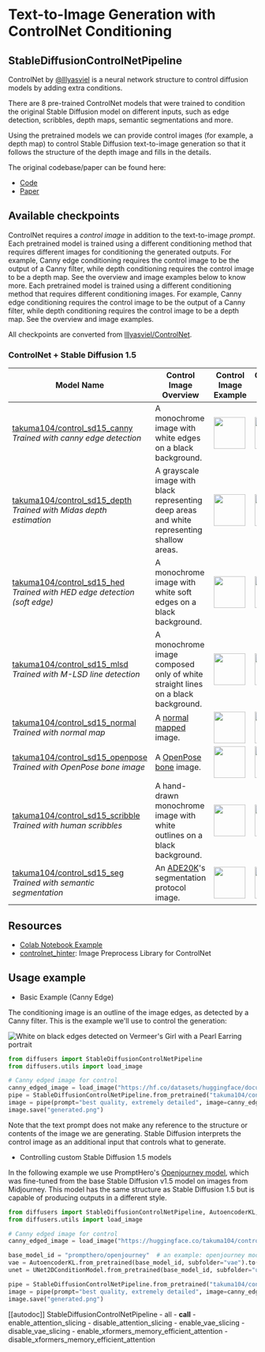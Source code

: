 <!--Copyright 2023 The HuggingFace Team. All rights reserved.

Licensed under the Apache License, Version 2.0 (the "License"); you may not use this file except in compliance with
the License. You may obtain a copy of the License at

http://www.apache.org/licenses/LICENSE-2.0

Unless required by applicable law or agreed to in writing, software distributed under the License is distributed on
an "AS IS" BASIS, WITHOUT WARRANTIES OR CONDITIONS OF ANY KIND, either express or implied. See the License for the
specific language governing permissions and limitations under the License.
-->

# Text-to-Image Generation with ControlNet Conditioning

## StableDiffusionControlNetPipeline

ControlNet by [@lllyasviel](https://huggingface.co/lllyasviel) is a neural network structure to control diffusion models by adding extra conditions.

There are 8 pre-trained ControlNet models that were trained to condition the original Stable Diffusion model on different inputs, 
such as edge detection, scribbles, depth maps, semantic segmentations and more.

Using the pretrained models we can provide control images (for example, a depth map) to control Stable Diffusion text-to-image generation so that it follows the structure of the depth image and fills in the details.

The original codebase/paper can be found here: 
- [Code](https://github.com/lllyasviel/ControlNet)
- [Paper](https://arxiv.org/abs/2302.05543)


## Available checkpoints

ControlNet requires a *control image* in addition to the text-to-image *prompt*. 
Each pretrained model is trained using a different conditioning method that requires different images for conditioning the generated outputs. For example, Canny edge conditioning requires the control image to be the output of a Canny filter, while depth conditioning requires the control image to be a depth map. See the overview and image examples below to know more.
Each pretrained model is trained using a different conditioning method that requires different conditioning images. For example, Canny edge conditioning requires the control image to be the output of a Canny filter, while depth conditioning requires the control image to be a depth map.
See the overview and image examples.

All checkpoints are converted from [lllyasviel/ControlNet](https://huggingface.co/lllyasviel/ControlNet).

### ControlNet + Stable Diffusion 1.5

| Model Name | Control Image Overview| Control Image Example | Generated Image Example |
|---|---|---|---|
|[takuma104/control_sd15_canny](https://huggingface.co/takuma104/control_sd15_canny)<br/> *Trained with canny edge detection* | A monochrome image with white edges on a black background.|<a href="https://huggingface.co/takuma104/controlnet_dev/blob/main/gen_compare/control_images/converted/control_bird_canny.png"><img width="64" style="margin:0;padding:0;" src="https://huggingface.co/takuma104/controlnet_dev/resolve/main/gen_compare/control_images/converted/control_bird_canny.png"/></a>|<a href="https://huggingface.co/takuma104/controlnet_dev/resolve/main/gen_compare/output_images/diffusers/output_bird_canny_1.png"><img width="64" src="https://huggingface.co/takuma104/controlnet_dev/resolve/main/gen_compare/output_images/diffusers/output_bird_canny_1.png"/></a>|
|[takuma104/control_sd15_depth](https://huggingface.co/takuma104/control_sd15_depth)<br/> *Trained with Midas depth estimation*  |A grayscale image with black representing deep areas and white representing shallow areas.|<a href="https://huggingface.co/takuma104/controlnet_dev/blob/main/gen_compare/control_images/converted/control_vermeer_depth.png"><img width="64" src="https://huggingface.co/takuma104/controlnet_dev/resolve/main/gen_compare/control_images/converted/control_vermeer_depth.png"/></a>|<a href="https://huggingface.co/takuma104/controlnet_dev/resolve/main/gen_compare/output_images/diffusers/output_vermeer_depth_2.png"><img width="64" src="https://huggingface.co/takuma104/controlnet_dev/resolve/main/gen_compare/output_images/diffusers/output_vermeer_depth_2.png"/></a>|
|[takuma104/control_sd15_hed](https://huggingface.co/takuma104/control_sd15_hed)<br/> *Trained with HED edge detection (soft edge)*  |A monochrome image with white soft edges on a black background.|<a href="https://huggingface.co/takuma104/controlnet_dev/blob/main/gen_compare/control_images/converted/control_bird_hed.png"><img width="64" src="https://huggingface.co/takuma104/controlnet_dev/resolve/main/gen_compare/control_images/converted/control_bird_hed.png"/></a>|<a href="https://huggingface.co/takuma104/controlnet_dev/resolve/main/gen_compare/output_images/diffusers/output_bird_hed_1.png"><img width="64" src="https://huggingface.co/takuma104/controlnet_dev/resolve/main/gen_compare/output_images/diffusers/output_bird_hed_1.png"/></a> |
|[takuma104/control_sd15_mlsd](https://huggingface.co/takuma104/control_sd15_mlsd)<br/> *Trained with M-LSD line detection*  |A monochrome image composed only of white straight lines on a black background.|<a href="https://huggingface.co/takuma104/controlnet_dev/blob/main/gen_compare/control_images/converted/control_room_mlsd.png"><img width="64" src="https://huggingface.co/takuma104/controlnet_dev/resolve/main/gen_compare/control_images/converted/control_room_mlsd.png"/></a>|<a href="https://huggingface.co/takuma104/controlnet_dev/resolve/main/gen_compare/output_images/diffusers/output_room_mlsd_0.png"><img width="64" src="https://huggingface.co/takuma104/controlnet_dev/resolve/main/gen_compare/output_images/diffusers/output_room_mlsd_0.png"/></a>|
|[takuma104/control_sd15_normal](https://huggingface.co/takuma104/control_sd15_normal)<br/> *Trained with normal map*  |A [normal mapped](https://en.wikipedia.org/wiki/Normal_mapping) image.|<a href="https://huggingface.co/takuma104/controlnet_dev/blob/main/gen_compare/control_images/converted/control_human_normal.png"><img width="64" src="https://huggingface.co/takuma104/controlnet_dev/resolve/main/gen_compare/control_images/converted/control_human_normal.png"/></a>|<a href="https://huggingface.co/takuma104/controlnet_dev/resolve/main/gen_compare/output_images/diffusers/output_human_normal_1.png"><img width="64" src="https://huggingface.co/takuma104/controlnet_dev/resolve/main/gen_compare/output_images/diffusers/output_human_normal_1.png"/></a>|
|[takuma104/control_sd15_openpose](https://huggingface.co/takuma104/control_sd15_openpose)<br/> *Trained with OpenPose bone image*  |A [OpenPose bone](https://github.com/CMU-Perceptual-Computing-Lab/openpose) image.|<a href="https://huggingface.co/takuma104/controlnet_dev/blob/main/gen_compare/control_images/converted/control_human_openpose.png"><img width="64" src="https://huggingface.co/takuma104/controlnet_dev/resolve/main/gen_compare/control_images/converted/control_human_openpose.png"/></a>|<a href="https://huggingface.co/takuma104/controlnet_dev/resolve/main/gen_compare/output_images/diffusers/output_human_openpose_0.png"><img width="64" src="https://huggingface.co/takuma104/controlnet_dev/resolve/main/gen_compare/output_images/diffusers/output_human_openpose_0.png"/></a>|
|[takuma104/control_sd15_scribble](https://huggingface.co/takuma104/control_sd15_scribble)<br/> *Trained with human scribbles*  |A hand-drawn monochrome image with white outlines on a black background.|<a href="https://huggingface.co/takuma104/controlnet_dev/blob/main/gen_compare/control_images/converted/control_vermeer_scribble.png"><img width="64" src="https://huggingface.co/takuma104/controlnet_dev/resolve/main/gen_compare/control_images/converted/control_vermeer_scribble.png"/></a>|<a href="https://huggingface.co/takuma104/controlnet_dev/resolve/main/gen_compare/output_images/diffusers/output_vermeer_scribble_0.png"><img width="64" src="https://huggingface.co/takuma104/controlnet_dev/resolve/main/gen_compare/output_images/diffusers/output_vermeer_scribble_0.png"/></a> |
|[takuma104/control_sd15_seg](https://huggingface.co/takuma104/control_sd15_seg)<br/>*Trained with semantic segmentation*  |An [ADE20K](https://groups.csail.mit.edu/vision/datasets/ADE20K/)'s segmentation protocol image.|<a href="https://huggingface.co/takuma104/controlnet_dev/blob/main/gen_compare/control_images/converted/control_room_seg.png"><img width="64" src="https://huggingface.co/takuma104/controlnet_dev/resolve/main/gen_compare/control_images/converted/control_room_seg.png"/></a>|<a href="https://huggingface.co/takuma104/controlnet_dev/resolve/main/gen_compare/output_images/diffusers/output_room_seg_1.png"><img width="64" src="https://huggingface.co/takuma104/controlnet_dev/resolve/main/gen_compare/output_images/diffusers/output_room_seg_1.png"/></a> |


## Resources

- [Colab Notebook Example](https://colab.research.google.com/drive/1AiR7Q-sBqO88NCyswpfiuwXZc7DfMyKA?usp=sharing)
- [controlnet_hinter](https://github.com/takuma104/controlnet_hinter): Image Preprocess Library for ControlNet

## Usage example

- Basic Example (Canny Edge)

The conditioning image is an outline of the image edges, as detected by a Canny filter. This is the example we'll use to control the generation:

![White on black edges detected on Vermeer's Girl with a Pearl Earring portrait](https://huggingface.co/datasets/huggingface/documentation-images/resolve/main/diffusers/vermeer_canny_edged.png)

```python
from diffusers import StableDiffusionControlNetPipeline
from diffusers.utils import load_image

# Canny edged image for control
canny_edged_image = load_image("https://hf.co/datasets/huggingface/documentation-images/resolve/main/diffusers/vermeer_canny_edged.png")
pipe = StableDiffusionControlNetPipeline.from_pretrained("takuma104/control_sd15_canny").to("cuda")
image = pipe(prompt="best quality, extremely detailed", image=canny_edged_image).images[0]
image.save("generated.png")
```

Note that the text prompt does not make any reference to the structure or contents of the image we are generating. Stable Diffusion interprets the control image as an additional input that controls what to generate.
- Controlling custom Stable Diffusion 1.5 models

In the following example we use PromptHero's [Openjourney model](https://huggingface.co/prompthero/openjourney), which was fine-tuned from the base Stable Diffusion v1.5 model on images from Midjourney. This model has the same structure as Stable Diffusion 1.5 but is capable of producing outputs in a different style.

```py
from diffusers import StableDiffusionControlNetPipeline, AutoencoderKL, UNet2DConditionModel
from diffusers.utils import load_image

# Canny edged image for control
canny_edged_image = load_image("https://huggingface.co/takuma104/controlnet_dev/resolve/main/vermeer_canny_edged.png")

base_model_id = "prompthero/openjourney"  # an example: openjourney model
vae = AutoencoderKL.from_pretrained(base_model_id, subfolder="vae").to("cuda")
unet = UNet2DConditionModel.from_pretrained(base_model_id, subfolder="unet").to("cuda")

pipe = StableDiffusionControlNetPipeline.from_pretrained("takuma104/control_sd15_canny", unet=unet, vae=vae).to("cuda")
image = pipe(prompt="best quality, extremely detailed", image=canny_edged_image, width=512, height=512).images[0]
image.save("generated.png")
```

[[autodoc]] StableDiffusionControlNetPipeline
	- all
	- __call__
	- enable_attention_slicing
	- disable_attention_slicing
	- enable_vae_slicing
	- disable_vae_slicing
	- enable_xformers_memory_efficient_attention
	- disable_xformers_memory_efficient_attention